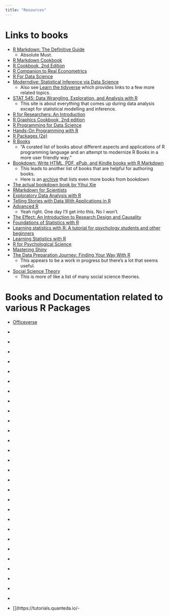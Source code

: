 ```yaml
---
title: "Resources"
---
```


# Links to books

-   [R Markdown: The Definitive Guide](https://bookdown.org/yihui/rmarkdown/)
    - Absolute Must.
-   [R Markdown Cookbook](https://bookdown.org/yihui/rmarkdown-cookbook/)
-   [R Cookbook, 2nd Edition](https://rc2e.com/)
-   [R Companion to Real Econometrics](https://bookdown.org/carillitony/bailey/)
-   [R For Data Science](https://r4ds.had.co.nz/index.html)
-   [Moderndive: Statistical Inference via Data Science](https://moderndive.com/index.html)
    -   Also see [Learn the tidyverse](https://www.tidyverse.org/learn/) which provides links to a few more related topics.
-   [STAT 545: Data Wrangling, Exploration, and Analysis with R](https://stat545.com/)
    -   This site is about everything that comes up during data analysis [except for statistical modelling and inference]{.highlight}.
-   [R for Researchers: An Introduction](https://tysonbarrett.com/Rstats/index.html)
-   [R Graphics Cookbook, 2nd edition](https://r-graphics.org/)
-   [R Programming for Data Science](https://bookdown.org/rdpeng/rprogdatascience/)
-   [Hands-On Programming with R](https://rstudio-education.github.io/hopr/)
-   [R Packages (2e)](https://r-pkgs.org/)
-   [R Books](https://github.com/RomanTsegelskyi/rbooks)
    -   "A curated list of books about different aspects and applications of R programming language and an attempt to modernize R Books in a more user friendly way."
-   [Bookdown: Write HTML, PDF, ePub, and Kindle books with R Markdown](https://bookdown.org/)
    -   This leads to another list of books that are helpful for authoring books.
    -   Here is an [archive](https://bookdown.org/home/archive/) that lists even more books from bookdown
-   [The actual bookdown book by Yihui Xie](https://bookdown.org/yihui/bookdown/)
-   [RMarkdown for Scientists](https://rmd4sci.njtierney.com/)
-   [Exploratory Data Analysis with R](https://bookdown.org/rdpeng/exdata/)
-   [Telling Stories with Data With Applications in R](https://tellingstorieswithdata.com/)
-   [Advanced R](https://adv-r.hadley.nz/)
    -   Yeah right. One day I'll get into this. No I won't. 
-   [The Effect: An Introduction to Research Design and Causality](https://theeffectbook.net/)
-   [Foundations of Statistics with R](https://bookdown.org/speegled/foundations-of-statistics/)
-   [Learning statistics with R: A tutorial for psychology students and other beginners](https://learningstatisticswithr.com/book/)
-   [Learning Statistics with R](https://learningstatisticswithr.com/)
-   [R for Psychological Science](https://psyr.djnavarro.net/)
-   [Mastering Shiny](https://mastering-shiny.org/)
-   [The Data Preparation Journey: Finding Your Way With R](https://bookdown.org/martin_monkman/DataPreparationJourney_draft/)
    -   This appears to be a work in progress but there's a lot that seems useful. 
-   [Social Science Theory](https://bookdown.org/mike/social-theory/)
    -   This is more of like a list of many social science theories.

# Books and Documentation related to various R Packages

-   [Officeverse](https://ardata-fr.github.io/officeverse/index.html)

-   [](https://rstats.wtf/)
-   [](https://www.joshuapkeller.com/page/introregression/)
-   [](https://ggplot2-book.org/index.html)
-   [](https://rkabacoff.github.io/datavis/)
-   [](http://asdfree.com/)
-   [](https://benwhalley.github.io/just-enough-r/)
-   [](https://adv-r.hadley.nz/index.html)
-   [](https://design.tidyverse.org/)
-   [](https://bookdown.org/bean_jerry/using_r_for_educational_research/)
-   [](https://jslefche.github.io/sem_book/index.html)
-   [](https://bookdown.org/yih_huynh/Guide-to-R-Book/)
-   [](https://stefvanbuuren.name/fimd/)
-   [](https://geanders.github.io/RProgrammingForResearch/)
-   [](https://bookdown.org/kieranmarray/intro_to_r_for_econometrics/)
-   [](https://dereksonderegger.github.io/570L/)
-   [](https://opengovdata.io/)
-   [](https://trevorfrench.github.io/R-for-Data-Analysis/?es_id=aaa755b1d8)
-   [](https://psyteachr.github.io/ads-v1/index.html)
-   [](https://frederikaust.com/papaja_man/)
-   [](https://hbiostat.org/rflow/)
-   [](https://www.tidytextmining.com/index.html)
-   [](https://bookdown.org/ejvanholm/WorkingWithData/)
-   [](https://bookdown.org/ejvanholm/Textbook/)
-   [](https://crumplab.com/programmingforpsych/index.html)
-   [](https://bookdown.org/dli/rguide/)
-   [](https://bookdown.org/tomholbrook12/bookdown-demo/)
-   [](https://www.tidymodels.org/books/)
-   [](https://socviz.co/)
-   [](https://tutorials.quanteda.io/-    